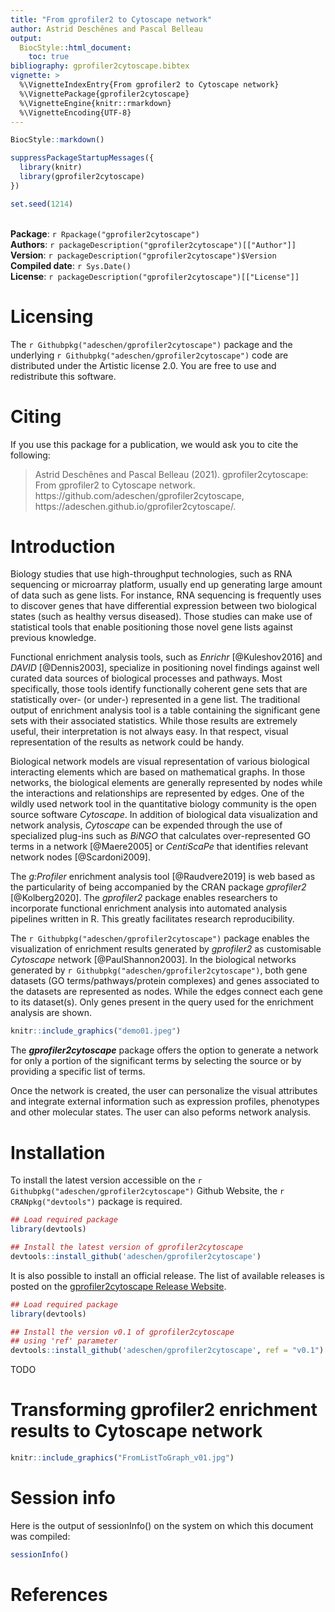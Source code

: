 ```yaml
---
title: "From gprofiler2 to Cytoscape network"
author: Astrid Deschênes and Pascal Belleau
output:
  BiocStyle::html_document:
    toc: true
bibliography: gprofiler2cytoscape.bibtex
vignette: >
  %\VignetteIndexEntry{From gprofiler2 to Cytoscape network}
  %\VignettePackage{gprofiler2cytoscape}
  %\VignetteEngine{knitr::rmarkdown}
  %\VignetteEncoding{UTF-8}
---
```


```r
BiocStyle::markdown()

suppressPackageStartupMessages({
  library(knitr)
  library(gprofiler2cytoscape)
})

set.seed(1214)
```

<br />
**Package**: `r Rpackage("gprofiler2cytoscape")`<br />
**Authors**: `r packageDescription("gprofiler2cytoscape")[["Author"]]`<br />
**Version**: `r packageDescription("gprofiler2cytoscape")$Version`<br />
**Compiled date**: `r Sys.Date()`<br />
**License**: `r packageDescription("gprofiler2cytoscape")[["License"]]`<br />


# Licensing 

The `r Githubpkg("adeschen/gprofiler2cytoscape")` package and the underlying 
`r Githubpkg("adeschen/gprofiler2cytoscape")` code are distributed under the 
Artistic license 2.0. You are free to use and redistribute this software. 


# Citing

If you use this package for a publication, we would ask you to cite the 
following:

> Astrid Deschênes and Pascal Belleau (2021). gprofiler2cytoscape: From 
  gprofiler2 to Cytoscape network. 
  https://github.com/adeschen/gprofiler2cytoscape,
  https://adeschen.github.io/gprofiler2cytoscape/.


# Introduction

Biology studies that use high-throughput technologies, such as RNA sequencing 
or microarray platform, usually end up generating large amount of data such 
as gene lists. For instance, RNA sequencing is frequently uses to discover 
genes that have differential expression between two biological states 
(such as healthy versus diseased). Those studies can make use of statistical 
tools that enable positioning those novel gene lists against previous 
knowledge.

Functional enrichment analysis tools, such as _Enrichr_ [@Kuleshov2016] and 
_DAVID_ [@Dennis2003], specialize in positioning novel findings against 
well curated data sources of biological processes and pathways. Most 
specifically, those tools identify functionally coherent gene sets that are 
statistically over- (or under-) represented in a gene list. The 
traditional output of enrichment analysis tool is a table containing the
significant gene sets with their associated statistics. While those results
are extremely useful, their interpretation is not always easy. In that 
respect, visual representation of the results as network could be handy. 

Biological network models are visual representation of various biological 
interacting elements which are based on mathematical graphs. In those 
networks, the biological elements are generally represented by nodes while 
the interactions and relationships are represented by edges. One of the 
wildly used network tool in the quantitative biology community is the 
open source software _Cytoscape_. In addition of biological data 
visualization and network
analysis, _Cytoscape_ can be expended through the use of 
specialized plug-ins such as _BiNGO_ that calculates over-represented GO terms 
in a network [@Maere2005] or _CentiScaPe_ that identifies relevant network 
nodes [@Scardoni2009]. 

The _g:Profiler_ enrichment  analysis tool [@Raudvere2019] is web based as 
the particularity of being accompanied by the CRAN package 
_gprofiler2_ [@Kolberg2020]. The _gprofiler2_ package enables researchers to 
incorporate functional enrichment analysis into automated analysis pipelines 
written in R. This greatly facilitates research reproducibility. 

The `r Githubpkg("adeschen/gprofiler2cytoscape")` package enables the 
visualization of enrichment results generated by _gprofiler2_ as 
customisable _Cytoscape_ network [@PaulShannon2003]. In the biological 
networks generated by `r Githubpkg("adeschen/gprofiler2cytoscape")`, both 
gene datasets (GO terms/pathways/protein complexes) and genes associated 
to the datasets are represented as nodes. While the edges connect each gene 
to its dataset(s). Only genes present in the query used for the
enrichment analysis are shown.

```r
knitr::include_graphics("demo01.jpeg")
```

The **_gprofiler2cytoscape_** package 
offers the option to generate a network for only a portion of the 
significant terms by selecting the source or by providing a 
specific list of terms.

Once the network is created, the user can personalize the visual attributes 
and integrate external information such as expression profiles, phenotypes 
and other molecular states. The user can also peforms network analysis.

# Installation

To install the latest version accessible on the 
`r Githubpkg("adeschen/gprofiler2cytoscape")` Github Website, the 
`r CRANpkg("devtools")` package is required.

```r
## Load required package
library(devtools)

## Install the latest version of gprofiler2cytoscape
devtools::install_github('adeschen/gprofiler2cytoscape')
```

It is also possible to install an official release. The list of available 
releases is posted on the [gprofiler2cytoscape Release Website](https://github.com/adeschen/gprofiler2cytoscape/releases "gprofiler2cytoscape Release Site").

```r
## Load required package
library(devtools)

## Install the version v0.1 of gprofiler2cytoscape
## using 'ref' parameter
devtools::install_github('adeschen/gprofiler2cytoscape', ref = "v0.1")
```

TODO

# Transforming gprofiler2 enrichment results to Cytoscape network



```r
knitr::include_graphics("FromListToGraph_v01.jpg")
```

# Session info

Here is the output of sessionInfo() on the system on which this document 
was compiled:

```r
sessionInfo()
```


# References


